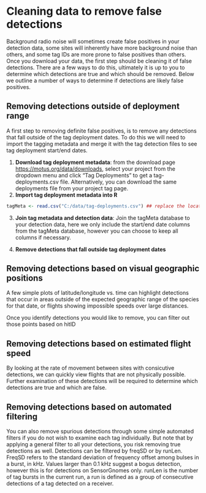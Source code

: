 # Cleaning data to remove false detections

Background radio noise will sometimes create false positives in your detection data, some sites will inherently have more background noise than others, and some tag IDs are more prone to false positives than others.  Once you download your data, the first step should be cleaning it of false detections.  There are a few ways to do this, ultimately it is up to you to determine which detections are true and which should be removed.  Below we outline a number of ways to determine if detections are likely false positives.

## Removing detections outside of deployment range
A first step to removing definite false positives, is to remove any detections that fall outside of the tag deployment dates.  To do this we will need to import the tagging metadata and merge it with the tag detection files to see tag deployment start/end dates.

1. **Download tag deployment metadata**: from the download page <https://motus.org/data/downloads>, select your project from the dropdown menu and click "Tag Deployments" to get a tag-deployments.csv file.  Alternatively, you can download the same deployments file from your project tag page.
2. **Import tag deployment metadata into R**
```r

tagMeta <- read.csv("C:/data/tag-deployments.csv") ## replace the location with the file path where you saved the .csv file.

```

3. **Join tag metadata and detection data**: Join the tagMeta database to your detection data, here we only include the start/end date columns from the tagMeta database, however you can choose to keep all columns if necessary.

4. **Remove detections that fall outside tag deployment dates**

## Removing detections based on visual geographic positions
A few simple plots of latitude/longitude vs. time can highlight detections that occur in areas outside of the expected geographic range of the species for that date, or flights showing impossible speeds over large distances.

Once you identify detections you would like to remove, you can filter out those points based on hitID

## Removing detections based on estimated flight speed
By looking at the rate of movement between sites with consicutive detections, we can quickly view flights that are not physically possible.  Further examination of these detections will be required to determine which detections are true and which are false.

## Removing detections based on automated filtering
You can also remove spurious detections through some simple automated filters if you do not wish to examine each tag individually.  But note that by applying a general filter to all your detections, you risk removing true detections as well.  Detections can be filtered by freqSD or by runLen.  FreqSD refers to the standard deviation of frequency offset among bulses in a burst, in kHz.  Values larger than 0.1  kHz suggest a bogus detection, however this is for detections on SensorGnomes only.  runLen is the number of tag bursts in the current run, a run is defined as a group of consecutive detections of a tag detected on a receiver.



